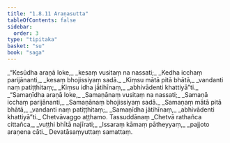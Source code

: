 ```yaml
---
title: "1.8.11 Araṇasutta"
tableOfContents: false
sidebar:
  order: 3
type: "tipitaka"
basket: "su"
book: "saga"
---
```



<DynamicBreadcrumb />

<Division number="81" book="saga">

<Paragraph number="363" type="verses" book="saga">
_“Kesūdha araṇā loke,_  
_kesaṃ vusitaṃ na nassati;_  
_Kedha icchaṃ parijānanti,_  
_kesaṃ bhojissiyaṃ sadā._  

</Paragraph>

<Paragraph number="364" type="verses" book="saga">
_Kiṃsu mātā pitā bhātā,_  
_vandanti naṃ patiṭṭhitaṃ;_  
_Kiṃsu idha jātihīnaṃ,_  
_abhivādenti khattiyā”ti._  

</Paragraph>

<Paragraph number="365" type="verses" book="saga">
_“Samaṇīdha araṇā loke,_  
_Samaṇānaṃ vusitaṃ na nassati;_  
_Samaṇā icchaṃ parijānanti,_  
_Samaṇānaṃ bhojissiyaṃ sadā._  

</Paragraph>

<Paragraph number="366" type="verses" book="saga">
_Samaṇaṃ mātā pitā bhātā,_  
_vandanti naṃ patiṭṭhitaṃ;_  
_Samaṇīdha jātihīnaṃ,_  
_abhivādenti khattiyā”ti._  


</Paragraph>
</Division>

<Paragraph number="367" type="center" book="saga">
Chetvāvaggo aṭṭhamo.



</Paragraph>

<Paragraph number="368" type="center" book="saga">
Tassuddānaṃ


</Paragraph>

<Paragraph number="369" type="verses" book="saga">
_Chetvā rathañca cittañca,_  
_vuṭṭhi bhītā najīrati;_  
_Issaraṃ kāmaṃ pātheyyaṃ,_  
_pajjoto araṇena cāti._  


</Paragraph>

<Paragraph number="370" type="center" book="saga">
Devatāsaṃyuttaṃ samattaṃ.
</Paragraph>
